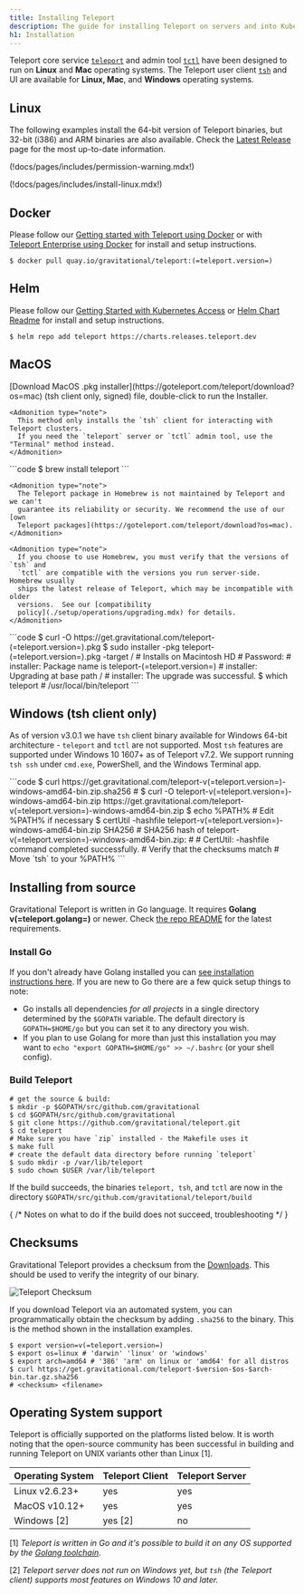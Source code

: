 ```yaml
---
title: Installing Teleport
description: The guide for installing Teleport on servers and into Kubernetes clusters.
h1: Installation
---
```


Teleport core service [`teleport`](./setup/reference/cli.mdx#teleport) and admin tool [`tctl`](./setup/reference/cli.mdx#tctl) have been designed to run on **Linux** and **Mac** operating systems. The Teleport user client [`tsh`](./setup/reference/cli.mdx#tsh) and UI are available for **Linux, Mac**, and **Windows** operating systems.

## Linux

The following examples install the 64-bit version of Teleport binaries, but
32-bit (i386) and ARM binaries are also available. Check the [Latest
Release](https://goteleport.com/download/) page for the most
up-to-date information.

(!docs/pages/includes/permission-warning.mdx!)

(!docs/pages/includes/install-linux.mdx!)

## Docker

Please follow our [Getting started with Teleport using Docker](./setup/guides/docker.mdx) or with [Teleport Enterprise using Docker](enterprise/getting-started.mdx#run-teleport-enterprise-using-docker) for install and setup instructions.

```code
$ docker pull quay.io/gravitational/teleport:(=teleport.version=)
```

## Helm

Please follow our [Getting Started with Kubernetes Access](./kubernetes-access/getting-started.mdx) or [Helm Chart Readme](https://github.com/gravitational/teleport/tree/master/examples/chart/teleport) for install and setup instructions.

```code
$ helm repo add teleport https://charts.releases.teleport.dev
```

## MacOS

<Tabs>
  <TabItem label="Download">
    [Download MacOS .pkg installer](https://goteleport.com/teleport/download?os=mac) (tsh client only, signed) file, double-click to run the Installer.

    <Admonition type="note">
      This method only installs the `tsh` client for interacting with Teleport clusters.
      If you need the `teleport` server or `tctl` admin tool, use the "Terminal" method instead.
    </Admonition>
  </TabItem>

  <TabItem label="Homebrew">
    ```code
    $ brew install teleport
    ```

    <Admonition type="note">
      The Teleport package in Homebrew is not maintained by Teleport and we can't
      guarantee its reliability or security. We recommend the use of our [own
      Teleport packages](https://goteleport.com/teleport/download?os=mac).
    </Admonition>

    <Admonition type="note">
      If you choose to use Homebrew, you must verify that the versions of `tsh` and
      `tctl` are compatible with the versions you run server-side.  Homebrew usually
      ships the latest release of Teleport, which may be incompatible with older
      versions.  See our [compatibility
      policy](./setup/operations/upgrading.mdx) for details.
    </Admonition>
  </TabItem>

  <TabItem label="Terminal">
    ```code
    $ curl -O https://get.gravitational.com/teleport-(=teleport.version=).pkg
    $ sudo installer -pkg teleport-(=teleport.version=).pkg -target / # Installs on Macintosh HD
    # Password:
    # installer: Package name is teleport-(=teleport.version=)
    # installer: Upgrading at base path /
    # installer: The upgrade was successful.
    $ which teleport
    # /usr/local/bin/teleport
    ```
  </TabItem>
</Tabs>

## Windows (tsh client only)

As of version v3.0.1 we have `tsh` client binary available for Windows 64-bit
architecture - `teleport` and `tctl` are not supported. Most `tsh` features are
supported under Windows 10 1607+ as of Teleport v7.2. We support running
`tsh ssh` under `cmd.exe`, PowerShell, and the Windows Terminal app.

<Tabs>
  <TabItem label="Powershell">
    ```code
    $ curl https://get.gravitational.com/teleport-v(=teleport.version=)-windows-amd64-bin.zip.sha256
    # <checksum> <filename>
    $ curl -O teleport-v(=teleport.version=)-windows-amd64-bin.zip https://get.gravitational.com/teleport-v(=teleport.version=)-windows-amd64-bin.zip
    $ echo %PATH% # Edit %PATH% if necessary
    $ certUtil -hashfile teleport-v(=teleport.version=)-windows-amd64-bin.zip SHA256
    # SHA256 hash of teleport-v(=teleport.version=)-windows-amd64-bin.zip:
    # <checksum> <filename>
    # CertUtil: -hashfile command completed successfully.
    # Verify that the checksums match
    # Move `tsh` to your %PATH%
    ```
  </TabItem>
</Tabs>

## Installing from source

Gravitational Teleport is written in Go language. It requires **Golang v(=teleport.golang=)**
or newer. Check [the repo README](https://github.com/gravitational/teleport#building-teleport) for the
latest requirements.

### Install Go

If you don't already have Golang installed you can [see installation
instructions here](https://golang.org/doc/install). If you are new to Go there are a few quick setup things to note:


- Go installs all dependencies *for all projects* in a single directory
  determined by the `$GOPATH` variable. The default directory is
  `GOPATH=$HOME/go` but you can set it to any directory you wish.
- If you plan to use Golang for more than just this installation you may want to
  `echo "export GOPATH=$HOME/go" >> ~/.bashrc` (or your shell config).

### Build Teleport

```code
# get the source & build:
$ mkdir -p $GOPATH/src/github.com/gravitational
$ cd $GOPATH/src/github.com/gravitational
$ git clone https://github.com/gravitational/teleport.git
$ cd teleport
# Make sure you have `zip` installed - the Makefile uses it
$ make full
# create the default data directory before running `teleport`
$ sudo mkdir -p /var/lib/teleport
$ sudo chown $USER /var/lib/teleport
```

If the build succeeds, the binaries `teleport, tsh`, and `tctl` are now in the directory `$GOPATH/src/github.com/gravitational/teleport/build`

{
  /* Notes on what to do if the build does not succeed, troubleshooting */
}

## Checksums

Gravitational Teleport provides a checksum from the [Downloads](https://gravitational.com/teleport/download/). This should be used to verify the integrity of our binary.

![Teleport Checksum](../img/teleport-sha.png)

If you download Teleport via an automated system, you can programmatically
obtain the checksum by adding `.sha256` to the binary. This is the method shown
in the installation examples.

```code
$ export version=v(=teleport.version=)
$ export os=linux # 'darwin' 'linux' or 'windows'
$ export arch=amd64 # '386' 'arm' on linux or 'amd64' for all distros
$ curl https://get.gravitational.com/teleport-$version-$os-$arch-bin.tar.gz.sha256
# <checksum> <filename>
```

## Operating System support

Teleport is officially supported on the platforms listed below. It is worth noting
that the open-source community has been successful in building and running Teleport on UNIX variants other than Linux \[1].

| Operating System | Teleport Client | Teleport Server |
| - | - | - |
| Linux v2.6.23+ | yes | yes |
| MacOS v10.12+ | yes | yes |
| Windows \[2] | yes \[2] | no |

\[1] *Teleport is written in Go and it's possible to build it on
any OS supported by the [Golang toolchain](https://github.com/golang/go/wiki/MinimumRequirements)*.

\[2] *Teleport server does not run on Windows yet, but `tsh` (the Teleport client)
supports most features on Windows 10 and later.*
